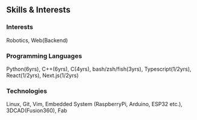 ## Skills & Interests
### Interests
Robotics, Web(Backend)

### Programming Languages
Python(6yrs), C++(6yrs), C(4yrs), bash/zsh/fish(3yrs), Typescript(1/2yrs), React(1/2yrs), Next.js(1/2yrs)

### Technologies
Linux, Git, Vim, Embedded System (RaspberryPi, Arduino, ESP32 etc.), 3DCAD(Fusion360), Fab
